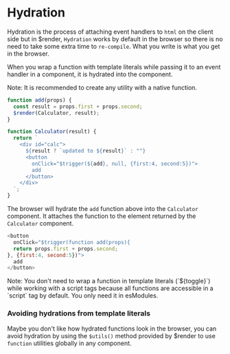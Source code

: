 # Hydration

Hydration is the process of attaching event handlers to `html` on the client side but in $render, `Hydration` works by default in the browser so there is no need to take some extra time to `re-compile`. What you write is what you get in the browser.

When you wrap a function with template literals while passing it to an event handler in a component, it is hydrated into the component.


<Callout type="info" emoji="ℹ️">
  Note: It is recommended to create any utility with a native function.
</Callout>

```js copy
function add(props) {
  const result = props.first + props.second;
  $render(Calculator, result);
}

function Calculator(result) {
  return `
    <div id="calc">
      ${result ? `updated to ${result}` : ""}
      <button 
        onClick="$trigger(${add}, null, {first:4, second:5})">
        add
      </button>
    </div>
  `;
}
```

The browser will hydrate the `add` function above into the `Calculator` component. It attaches the function to the element returned by the `Calculator` component.

```js copy
<button 
  onClick="$trigger(function add(props){
  return props.first + props.second;
}, {first:4, second:5})">
  add
</button>
```
<Callout type="info" emoji="ℹ️">
  Note: You don't need to wrap a function in template literals (`${toggle}`) while working with a script tags because all functions are accessible in a `script` tag by default. You only need it in esModules.
</Callout>

### Avoiding hydrations from template literals

Maybe you don't like how hydrated functions look in the browser, you can avoid hydration by using the `$utils()` method provided by $render to use `function` utilities globally in any component.